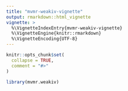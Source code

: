 ```yaml
---
title: "mvmr-weakiv-vignette"
output: rmarkdown::html_vignette
vignette: >
  %\VignetteIndexEntry{mvmr-weakiv-vignette}
  %\VignetteEngine{knitr::rmarkdown}
  %\VignetteEncoding{UTF-8}
---
```


```r
knitr::opts_chunk$set(
  collapse = TRUE,
  comment = "#>"
)
```

```r
library(mvmr.weakiv)
```
